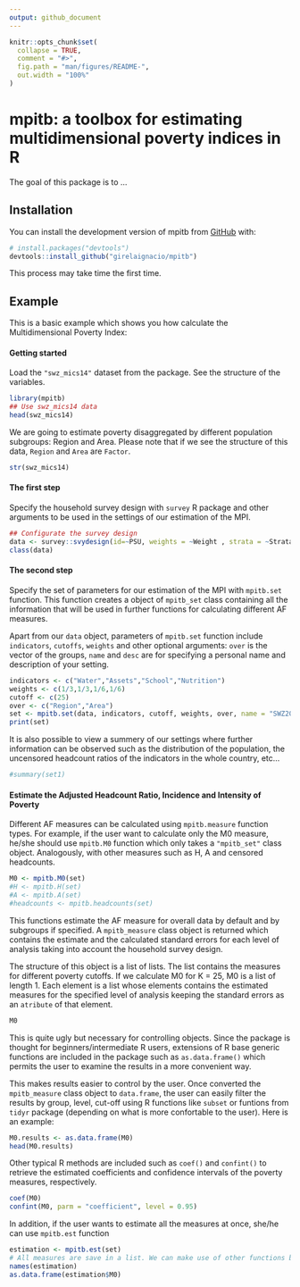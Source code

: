 ```yaml
---
output: github_document
---
```


<!-- README.md is generated from README.Rmd. Please edit that file -->

```r
knitr::opts_chunk$set(
  collapse = TRUE,
  comment = "#>",
  fig.path = "man/figures/README-",
  out.width = "100%"
)
```

# mpitb: a toolbox for estimating multidimensional poverty indices in R

<!-- badges: start -->
<!-- badges: end -->

The goal of this package is to ...

## Installation

You can install the development version of mpitb from [GitHub](https://github.com/) with:

``` r
# install.packages("devtools")
devtools::install_github("girelaignacio/mpitb")
```
This process may take time the first time. 

## Example

This is a basic example which shows you how calculate the Multidimensional Poverty Index:

#### Getting started

Load the `"swz_mics14"` dataset from the package. See the structure of the variables. 

```r
library(mpitb)
## Use swz_mics14 data
head(swz_mics14)
```

We are going to estimate poverty disaggregated by different population subgroups: Region and Area. Please note that if we see the structure of this data, `Region` and ``Area`` are `Factor`.

```r
str(swz_mics14)
```

#### The first step

Specify the household survey design with `survey` R package and other arguments to be used in the settings of our estimation of the MPI. 

```r
## Configurate the survey design 
data <- survey::svydesign(id=~PSU, weights = ~Weight , strata = ~Strata, data = swz_mics14)
class(data)
```

#### The second step

Specify the set of parameters for our estimation of the MPI with `mpitb.set` function. This function creates a object of `mpitb_set` class containing all the information that will be used in further functions for calculating different AF measures.

Apart from our `data` object, parameters of `mpitb.set` function include `indicators`, `cutoffs`, `weights` and other optional arguments: `over` is the vector of the groups, `name` and `desc` are for specifying a personal name and description of your setting. 

```r
indicators <- c("Water","Assets","School","Nutrition")
weights <- c(1/3,1/3,1/6,1/6)
cutoff <- c(25)
over <- c("Region","Area")
set <- mpitb.set(data, indicators, cutoff, weights, over, name = "SWZ2014 Example", desc = "This is an example taken from the OPHI Summer School 2022")
print(set)
```

It is also possible to view a summery of our settings where further information can be observed such as the distribution of the population, the uncensored headcount ratios of the indicators in the whole country, etc... 

```r
#summary(set1)
```

#### Estimate the Adjusted Headcount Ratio, Incidence and Intensity of Poverty

Different AF measures can be calculated using `mpitb.measure` function types. For example, if the user want to calculate only the M0 measure, he/she should use `mpitb.M0` function which only takes a `"mpitb_set"` class object. Analogously, with other measures such as H, A and censored headcounts.

```r
M0 <- mpitb.M0(set)
#H <- mpitb.H(set)
#A <- mpitb.A(set)
#headcounts <- mpitb.headcounts(set)
```

This functions estimate the AF measure for overall data by default and by subgroups if specified. A `mpitb_measure` class object is returned which contains the estimate and the calculated standard errors for each level of analysis taking into account the household survey design. 

The structure of this object is a list of lists. The list contains the measures for different poverty cutoffs. If we calculate M0 for K = 25, M0 is a list of length 1. Each element is a list whose elements contains the estimated measures for the specified level of analysis keeping the standard errors as an `atribute` of that element. 

```r
M0
```

This is quite ugly but necessary for controlling objects. Since the package is thought for beginners/intermediate R users, extensions of R base generic functions are included in the package such as `as.data.frame()` which permits the user to examine the results in a more convenient way. 

This makes results easier to control by the user. Once converted the `mpitb_measure` class object to `data.frame`, the user can easily filter the results by group, level, cut-off using R functions like `subset` or funtions from `tidyr` package (depending on what is more confortable to the user). Here is an example:

```r
M0.results <- as.data.frame(M0)
head(M0.results)
```

Other typical R methods are included such as `coef()` and `confint()` to retrieve the estimated coefficients and confidence intervals of the poverty measures, respectively.
```r
coef(M0)
confint(M0, parm = "coefficient", level = 0.95)
```

In addition, if the user wants to estimate all the measures at once, she/he can use `mpitb.est` function

```r
estimation <- mpitb.est(set)
# All measures are save in a list. We can make use of other functions by accessing to names of the list
names(estimation)
as.data.frame(estimation$M0)
```
